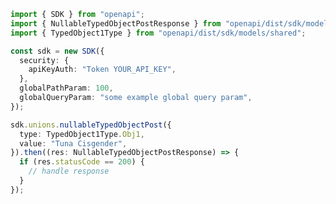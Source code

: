 ```typescript showLineNumbers copy filename="Nullable Typed Object Post usage example"
import { SDK } from "openapi";
import { NullableTypedObjectPostResponse } from "openapi/dist/sdk/models/operations";
import { TypedObject1Type } from "openapi/dist/sdk/models/shared";

const sdk = new SDK({
  security: {
    apiKeyAuth: "Token YOUR_API_KEY",
  },
  globalPathParam: 100,
  globalQueryParam: "some example global query param",
});

sdk.unions.nullableTypedObjectPost({
  type: TypedObject1Type.Obj1,
  value: "Tuna Cisgender",
}).then((res: NullableTypedObjectPostResponse) => {
  if (res.statusCode == 200) {
    // handle response
  }
});
```
